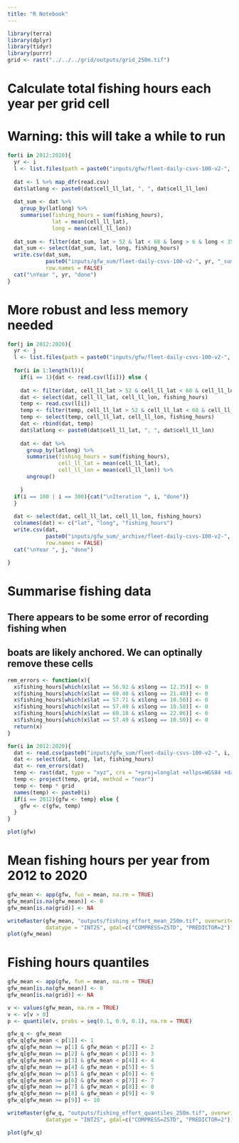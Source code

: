 ```yaml
---
title: "R Notebook"
---
```


```r
library(terra)
library(dplyr)
library(tidyr)
library(purrr)
grid <- rast("../../../grid/outputs/grid_250m.tif")
```

# Calculate total fishing hours each year per grid cell
# Warning: this will take a while to run
```r
for(i in 2012:2020){
  yr <- i
  l <- list.files(path = paste0("inputs/gfw/fleet-daily-csvs-100-v2-", yr), pattern = "*.csv", full.names = TRUE)
  
  dat <- l %>% map_dfr(read.csv)
  dat$latlong <- paste0(dat$cell_ll_lat, ", ", dat$cell_ll_lon)
  
  dat_sum <- dat %>% 
    group_by(latlong) %>% 
    summarise(fishing_hours = sum(fishing_hours),
              lat = mean(cell_ll_lat),
              long = mean(cell_ll_lon))
  
  dat_sum <- filter(dat_sum, lat > 52 & lat < 68 & long > 6 & long < 35)
  dat_sum <- select(dat_sum, lat, long, fishing_hours)
  write.csv(dat_sum, 
            paste0("inputs/gfw_sum/fleet-daily-csvs-100-v2-", yr, "_sum.csv"),
            row.names = FALSE)
  cat("\nYear ", yr, "done")
}
```

# More robust and less memory needed
```r
for(j in 2012:2020){
  yr <- j
  l <- list.files(path = paste0("inputs/gfw/fleet-daily-csvs-100-v2-", yr), pattern = "*.csv", full.names = TRUE)
  
  for(i in 1:length(l)){
    if(i == 1){dat <- read.csv(l[i])} else {
    
    dat <- filter(dat, cell_ll_lat > 52 & cell_ll_lat < 68 & cell_ll_lon > 6 & cell_ll_lon < 35)
    dat <- select(dat, cell_ll_lat, cell_ll_lon, fishing_hours)  
    temp <- read.csv(l[i])
    temp <- filter(temp, cell_ll_lat > 52 & cell_ll_lat < 68 & cell_ll_lon > 6 & cell_ll_lon < 35)
    temp <- select(temp, cell_ll_lat, cell_ll_lon, fishing_hours)
    dat <- rbind(dat, temp)
    dat$latlong <- paste0(dat$cell_ll_lat, ", ", dat$cell_ll_lon)
    
    dat <- dat %>% 
      group_by(latlong) %>% 
      summarise(fishing_hours = sum(fishing_hours),
                cell_ll_lat = mean(cell_ll_lat),
                cell_ll_lon = mean(cell_ll_lon)) %>%
      ungroup()
  
    }
  if(i == 100 | i == 300){cat("\nIteration ", i, "done")}
  }
  
  dat <- select(dat, cell_ll_lat, cell_ll_lon, fishing_hours)
  colnames(dat) <- c("lat", "long", "fishing_hours")
  write.csv(dat,
            paste0("inputs/gfw_sum/_archive/fleet-daily-csvs-100-v2-", yr, "_sum.csv"), 
            row.names = FALSE)
  cat("\nYear ", j, "done")

}
```

# Summarise fishing data
## There appears to be some error of recording fishing when
## boats are likely anchored. We can optinally remove these cells
```r
rem_errors <- function(x){
  x$fishing_hours[which(x$lat == 56.92 & x$long == 12.35)] <- 0
  x$fishing_hours[which(x$lat == 60.48 & x$long == 21.48)] <- 0
  x$fishing_hours[which(x$lat == 57.71 & x$long == 10.50)] <- 0
  x$fishing_hours[which(x$lat == 57.49 & x$long == 10.58)] <- 0
  x$fishing_hours[which(x$lat == 60.18 & x$long == 22.06)] <- 0
  x$fishing_hours[which(x$lat == 57.49 & x$long == 10.50)] <- 0
  return(x)
}

for(i in 2012:2020){
  dat <- read.csv(paste0("inputs/gfw_sum/fleet-daily-csvs-100-v2-", i, "_sum.csv"))
  dat <- select(dat, long, lat, fishing_hours)
  dat <- rem_errors(dat)
  temp <- rast(dat, type = "xyz", crs = "+proj=longlat +ellps=WGS84 +datum=WGS84 +no_defs")
  temp <- project(temp, grid, method = "near")
  temp <- temp * grid
  names(temp) <- paste0(i)
  if(i == 2012){gfw <- temp} else {
    gfw <- c(gfw, temp)
  }
}

plot(gfw)
```
# Mean fishing hours per year from 2012 to 2020
```r
gfw_mean <- app(gfw, fun = mean, na.rm = TRUE)
gfw_mean[is.na(gfw_mean)] <- 0
gfw_mean[is.na(grid)] <- NA

writeRaster(gfw_mean, "outputs/fishing_effort_mean_250m.tif", overwrite = TRUE,
            datatype = "INT2S", gdal=c("COMPRESS=ZSTD", "PREDICTOR=2"))
plot(gfw_mean)
```

# Fishing hours quantiles
```r
gfw_mean <- app(gfw, fun = mean, na.rm = TRUE)
gfw_mean[is.na(gfw_mean)] <- 0
gfw_mean[is.na(grid)] <- NA

v <- values(gfw_mean, na.rm = TRUE)
v <- v[v > 0]
p <- quantile(v, probs = seq(0.1, 0.9, 0.1), na.rm = TRUE)

gfw_q <- gfw_mean
gfw_q[gfw_mean < p[1]] <- 1
gfw_q[gfw_mean >= p[1] & gfw_mean < p[2]] <- 2
gfw_q[gfw_mean >= p[2] & gfw_mean < p[3]] <- 3
gfw_q[gfw_mean >= p[3] & gfw_mean < p[4]] <- 4
gfw_q[gfw_mean >= p[4] & gfw_mean < p[5]] <- 5
gfw_q[gfw_mean >= p[5] & gfw_mean < p[6]] <- 6
gfw_q[gfw_mean >= p[6] & gfw_mean < p[7]] <- 7
gfw_q[gfw_mean >= p[7] & gfw_mean < p[8]] <- 8
gfw_q[gfw_mean >= p[8] & gfw_mean < p[9]] <- 9
gfw_q[gfw_mean >= p[9]] <- 10

writeRaster(gfw_q, "outputs/fishing_effort_quantiles_250m.tif", overwrite = TRUE,
            datatype = "INT2S", gdal=c("COMPRESS=ZSTD", "PREDICTOR=2"))

plot(gfw_q)
```
